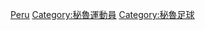 {{Catnav|頁面分類|人物|各國人物|秘魯人|秘魯運動員}}
{{Catnav|頁面分類|人物|各國人物|各国运动员|秘魯運動員}}
{{Catnav|頁面分類|...|足球|各國足球|秘魯足球}}
{{Catnav|頁面分類|...|各國體育|秘魯體育|秘魯足球}}
{{Catnav|頁面分類|...|各國體育|秘魯體育|秘魯運動員}}
{{Catnav|頁面分類|...|各國體育|各國足球|秘魯足球}}
{{Catnav|頁面分類|...|各國體育|各国运动员|秘魯運動員}}
{{Commonscat|Association football players from Peru}}

[[Category:各国足球运动员|Peru]]
[[Category:秘魯運動員|Category:秘魯運動員]]
[[Category:秘魯足球|Category:秘魯足球]]